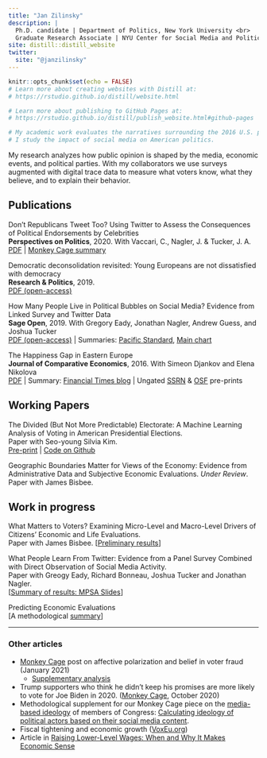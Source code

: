 ```yaml
---
title: "Jan Zilinsky"
description: |
  Ph.D. candidate | Department of Politics, New York University <br>
  Graduate Research Associate | NYU Center for Social Media and Politics
site: distill::distill_website
twitter:
  site: "@janzilinsky"
---
```


```r
knitr::opts_chunk$set(echo = FALSE)
# Learn more about creating websites with Distill at:
# https://rstudio.github.io/distill/website.html

# Learn more about publishing to GitHub Pages at:
# https://rstudio.github.io/distill/publish_website.html#github-pages

# My academic work evaluates the narratives surrounding the 2016 U.S. presidential election, and the relationship between economic sentiment and objective economic outcomes.
# I study the impact of social media on American politics. 
```

My research analyzes how public opinion is shaped by the media, economic events, and political parties. With my collaborators we use surveys augmented with digital trace data to measure what voters know, what they believe, and to explain their behavior.


## Publications

Don’t Republicans Tweet Too? Using Twitter to Assess the Consequences of Political Endorsements by Celebrities <br>
**Perspectives on Politics**, 2020. With Vaccari, C., Nagler, J. & Tucker, J. A. <br>
[PDF](https://www.cambridge.org/core/journals/perspectives-on-politics/article/abs/dont-republicans-tweet-too-using-twitter-to-assess-the-consequences-of-political-endorsements-by-celebrities/B2915BB8FBD93D0555D8C3D77CB00E65) | [Monkey Cage summary](https://www.washingtonpost.com/politics/2019/10/28/think-celebrities-get-punished-being-political-fact-they-get-retweeted/)

Democratic deconsolidation revisited: Young Europeans are not dissatisfied with democracy <br>
**Research & Politics**, 2019. <br>
[PDF (open-access)](https://journals.sagepub.com/doi/10.1177/2053168018814332)

How Many People Live in Political Bubbles on Social Media? Evidence from Linked Survey and Twitter Data <br>
**Sage Open**, 2019. With Gregory Eady, Jonathan Nagler, Andrew Guess, and Joshua Tucker <br>
[PDF (open-access)](https://journals.sagepub.com/doi/full/10.1177/2158244019832705) | Summaries: [Pacific Standard](https://psmag.com/news/ideological-bubbles-turns-out-liberals-and-conservatives-mainly-follow-the-same-news-sources), [Main chart](https://twitter.com/andyguess/status/1102962970227810304) 

The Happiness Gap in Eastern Europe <br>
**Journal of Comparative Economics**, 2016. With Simeon Djankov and Elena Nikolova <br>
[PDF](http://www.sciencedirect.com/science/article/pii/S0147596715000888) | Summary: [Financial Times blog](https://www.ft.com/content/abae03a5-6b58-3f05-ac84-d298b0e47ab5) | Ungated [SSRN](http://papers.ssrn.com/sol3/papers.cfm?abstract_id=2658136) & [OSF](https://osf.io/preprints/socarxiv/et7vz/) pre-prints


## Working Papers

The Divided (But Not More Predictable) Electorate: A Machine Learning Analysis of Voting in American Presidential Elections. <br>
Paper with Seo-young Silvia Kim. <br>
[Pre-print](https://preprints.apsanet.org/engage/apsa/article-details/6050dba7df04091d6a7fb4ef) | [Code on Github](https://github.com/sysilviakim/surveyML)

Geographic Boundaries Matter for Views of the Economy: Evidence from Administrative Data and Subjective Economic Evaluations. *Under Review*. <br>
Paper with James Bisbee.


## Work in progress

What Matters to Voters? Examining Micro-Level and Macro-Level Drivers of Citizens' Economic and Life Evaluations. <br>
Paper with James Bisbee. [[Preliminary results](https://polmeth.theopenscholar.com/files/polmeth2020/files/polmethxxxvii_bisbee.pdf)]

What People Learn From Twitter: Evidence from a Panel Survey Combined with Direct Observation of Social Media Activity. <br> 
Paper with Greogy Eady, Richard Bonneau, Joshua Tucker and Jonathan Nagler. <br>
[[Summary of results: MPSA Slides](https://zilinskyjan.github.io/slides/MPSA_2019_Twitter.pdf)]

Predicting Economic Evaluations <br>
[A methodological [summary](https://osf.io/7bgne/)]

--- 

### Other articles

* [Monkey Cage](https://www.washingtonpost.com/politics/2021/01/19/which-republicans-think-election-was-stolen-those-who-hate-democrats-dont-mind-white-nationalists/) post on affective polarization and belief in voter fraud (January 2021)
  * [Supplementary analysis](https://csmapnyu.org/wp-content/uploads/2021/03/voter-fraud-TMC-results.pdf)
* Trump supporters who think he didn't keep his promises are more likely to vote for Joe Biden in 2020. ([Monkey Cage](https://www.washingtonpost.com/politics/2020/10/28/did-trump-keep-his-campaign-promises-heres-what-americans-think/), October 2020)
* Methodological supplement for our Monkey Cage piece on the [media-based ideology](https://www.washingtonpost.com/news/monkey-cage/wp/2018/10/05/trying-to-understand-how-jeff-flake-is-leaning-we-analyzed-his-twitter-feed-and-were-surprised/?utm_term=.6036368712fe) of members of Congress: [Calculating ideology of political actors based on their social media content](https://gregoryeady.com/Misc/Monkey_Cage_Flake_Methods_Supplement.pdf).
* Fiscal tightening and economic growth ([VoxEu.org](https://voxeu.org/article/fiscal-tightening-and-economic-growth-exploring-cross-country-correlations))
* Article in [Raising Lower-Level Wages: When and Why It Makes Economic Sense](https://www.piie.com/publications/piie-briefings/raising-lower-level-wages-when-and-why-it-makes-economic-sense)

